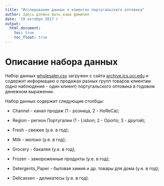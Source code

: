 ```yaml
---
title: "Исследование данных о клиентах португальского оптовика"
author: Здесь должна быть ваша фамилия
date: '19 октября 2017 г '
output: 
  html_document: 
    toc: true
    toc_float: true
---
```


# Описание набора данных

Набор данных [wholesaler.csv](data/wholesaler.csv) загружен с сайта [archive.ics.uci.edu](https://archive.ics.uci.edu/ml/machine-learning-databases/00292/Wholesale%20customers%20data.csv) и содержит информацию о продажах разных групп товаров клиентам (одно наблюдение - один клиент) португальского оптовика в годовом денежном выражении.

Набор данных содержит следующие столбцы:

  - Channel - канал продаж (1 - розница, 2 - HoReCa);
  
  - Region - регион Португалии (1 - Lisbon; 2 - Oporto; 3 - другой);
  
  - Fresh - свежее (у.е. в год);
  
  - Milk - молоко (у.е. в год);
  
  - Grocery - бакалея (у.е. в год);
  
  - Frozen - замороженные продукты (у.е. в год);
  
  - Detergents_Paper - бытовая химия и др. товары для дома (у.е. в год);
  
  - Delicassen - деликатесы (у.е. в год).